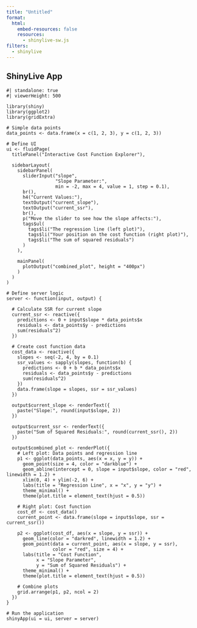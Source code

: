```yaml
---
title: "Untitled"
format:
  html:
    embed-resources: false
    resources:
      - shinylive-sw.js
filters:
  - shinylive
---
```


## ShinyLive App

```shinylive-r
#| standalone: true
#| viewerHeight: 500

library(shiny)
library(ggplot2)
library(gridExtra)

# Simple data points
data_points <- data.frame(x = c(1, 2, 3), y = c(1, 2, 3))

# Define UI
ui <- fluidPage(
  titlePanel("Interactive Cost Function Explorer"),
  
  sidebarLayout(
    sidebarPanel(
      sliderInput("slope", 
                  "Slope Parameter:", 
                  min = -2, max = 4, value = 1, step = 0.1),
      br(),
      h4("Current Values:"),
      textOutput("current_slope"),
      textOutput("current_ssr"),
      br(),
      p("Move the slider to see how the slope affects:"),
      tags$ul(
        tags$li("The regression line (left plot)"),
        tags$li("Your position on the cost function (right plot)"),
        tags$li("The sum of squared residuals")
      )
    ),
    
    mainPanel(
      plotOutput("combined_plot", height = "400px")
    )
  )
)

# Define server logic
server <- function(input, output) {
  
  # Calculate SSR for current slope
  current_ssr <- reactive({
    predictions <- 0 + input$slope * data_points$x
    residuals <- data_points$y - predictions
    sum(residuals^2)
  })
  
  # Create cost function data
  cost_data <- reactive({
    slopes <- seq(-2, 4, by = 0.1)
    ssr_values <- sapply(slopes, function(b) {
      predictions <- 0 + b * data_points$x
      residuals <- data_points$y - predictions
      sum(residuals^2)
    })
    data.frame(slope = slopes, ssr = ssr_values)
  })
  
  output$current_slope <- renderText({
    paste("Slope:", round(input$slope, 2))
  })
  
  output$current_ssr <- renderText({
    paste("Sum of Squared Residuals:", round(current_ssr(), 2))
  })
  
  output$combined_plot <- renderPlot({
    # Left plot: Data points and regression line
    p1 <- ggplot(data_points, aes(x = x, y = y)) +
      geom_point(size = 4, color = "darkblue") +
      geom_abline(intercept = 0, slope = input$slope, color = "red", linewidth = 1.2) +
      xlim(0, 4) + ylim(-2, 6) +
      labs(title = "Regression Line", x = "x", y = "y") +
      theme_minimal() +
      theme(plot.title = element_text(hjust = 0.5))
    
    # Right plot: Cost function
    cost_df <- cost_data()
    current_point <- data.frame(slope = input$slope, ssr = current_ssr())
    
    p2 <- ggplot(cost_df, aes(x = slope, y = ssr)) +
      geom_line(color = "darkred", linewidth = 1.2) +
      geom_point(data = current_point, aes(x = slope, y = ssr), 
                 color = "red", size = 4) +
      labs(title = "Cost Function", 
           x = "Slope Parameter", 
           y = "Sum of Squared Residuals") +
      theme_minimal() +
      theme(plot.title = element_text(hjust = 0.5))
    
    # Combine plots
    grid.arrange(p1, p2, ncol = 2)
  })
}

# Run the application
shinyApp(ui = ui, server = server)
```